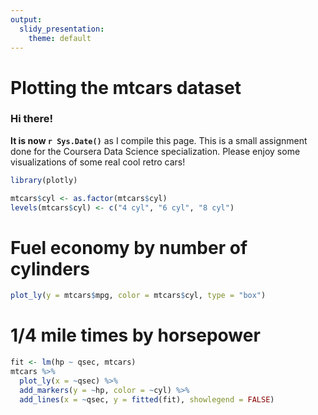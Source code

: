 ```yaml
---
output:
  slidy_presentation:  
    theme: default
---
```


# Plotting the mtcars dataset

### Hi there!

**It is now `r Sys.Date()`** as I compile this page. This is a small assignment done for the Coursera Data Science specialization. Please enjoy some visualizations of some real cool retro cars!

```r
library(plotly)

mtcars$cyl <- as.factor(mtcars$cyl)
levels(mtcars$cyl) <- c("4 cyl", "6 cyl", "8 cyl")
```

# Fuel economy by number of cylinders

```r
plot_ly(y = mtcars$mpg, color = mtcars$cyl, type = "box")
```

# 1/4 mile times by horsepower

```r
fit <- lm(hp ~ qsec, mtcars)
mtcars %>%
  plot_ly(x = ~qsec) %>%
  add_markers(y = ~hp, color = ~cyl) %>%
  add_lines(x = ~qsec, y = fitted(fit), showlegend = FALSE)
```